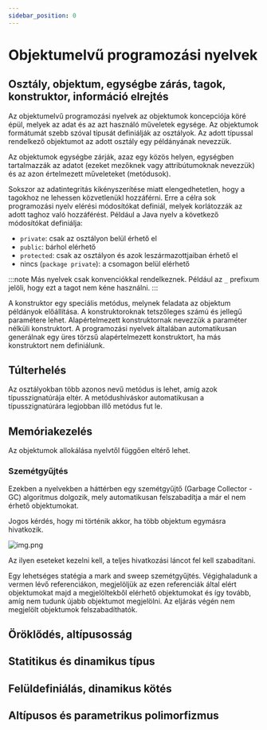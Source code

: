 ```yaml
---
sidebar_position: 0
---
```


# Objektumelvű programozási nyelvek

## Osztály, objektum, egységbe zárás, tagok, konstruktor, információ elrejtés

Az objektumelvű programozási nyelvek az objektumok koncepciója köré épül, melyek az adat és az azt használó műveletek
egysége. Az objektumok formátumát szebb szóval típusát definiálják az osztályok. Az adott típussal rendelkező objektumot
az adott osztály egy példányának nevezzük.

Az objektumok egységbe zárják, azaz egy közös helyen, egységben tartalmazzák az adatot
(ezeket mezőknek vagy attribútumoknak nevezzük) és az azon értelmezett műveleteket (metódusok).

Sokszor az adatintegritás kikényszerítése miatt elengedhetetlen, hogy a tagokhoz ne lehessen közvetlenükl hozzáférni.
Erre a célra sok programozási nyelv elérési módosítókat definiál, melyek korlátozzák az adott taghoz való hozzáférést.
Például a Java nyelv a következő módosítókat definiálja:
- `private`: csak az osztályon belül érhető el
- `public`: bárhol elérhető
- `protected`: csak az osztályon és azok leszármazottjaiban érhető el
- nincs (`package private`): a csomagon belül elérhető

:::note
Más nyelvek csak konvenciókkal rendelkeznek. Például az `_` prefixum jelöli, hogy ezt a tagot nem kéne használni.
:::

A konstruktor egy speciális metódus, melynek feladata az objektum példányok előállítása. A konstruktoroknak tetszőleges
számú és jellegű paramétere lehet. Alapértelmezett konstruktornak nevezzük a paraméter nélküli konstruktort.
A programozási nyelvek általában automatikusan generálnak egy üres törzsű alapértelmezett konstruktort, ha más
konstruktort nem definiálunk.

## Túlterhelés

Az osztályokban több azonos nevű metódus is lehet, amíg azok típusszignatúrája eltér. A metódushíváskor automatikusan
a típusszignatúrára legjobban illő metódus fut le.


## Memóriakezelés

Az objektumok allokálása nyelvtől függően eltérő lehet.

### Szemétgyűjtés

 Ezekben a nyelvekben a háttérben egy
szemétgyűjtő (Garbage Collector - GC) algoritmus dolgozik, mely automatikusan felszabadítja a már el nem érhető
objektumokat.

Jogos kérdés, hogy mi történik akkor, ha több objektum egymásra hivatkozik.

![img.png](/img/final/oop/gc.png)

Az ilyen eseteket kezelni kell, a teljes hivatkozási láncot fel kell szabadítani.

Egy lehetséges statégia a mark and sweep szemétgyűjtés. Végighaladunk a vermen lévő referenciákon, megjelöljük az ezen
referenciák által elért objektumokat majd a megjelöltekből elérhető objektumokat és így tovább, amíg nem tudunk újabb
objektumot megjelölni. Az eljárás végén nem megjelölt objektumok felszabadíthatók.


## Öröklődés, altípusosság

## Statitikus és dinamikus típus

## Felüldefiniálás, dinamikus kötés



## Altípusos és parametrikus polimorfizmus



